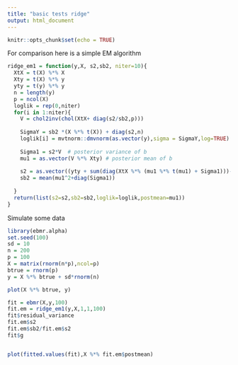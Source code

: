 ```yaml
---
title: "basic tests ridge"
output: html_document
---
```


```r
knitr::opts_chunk$set(echo = TRUE)
```

For comparison here is a simple EM algorithm
```r
ridge_em1 = function(y,X, s2,sb2, niter=10){
  XtX = t(X) %*% X
  Xty = t(X) %*% y
  yty = t(y) %*% y
  n = length(y)
  p = ncol(X)
  loglik = rep(0,niter)
  for(i in 1:niter){
    V = chol2inv(chol(XtX+ diag(s2/sb2,p))) 
    
    SigmaY = sb2 *(X %*% t(X)) + diag(s2,n)
    loglik[i] = mvtnorm::dmvnorm(as.vector(y),sigma = SigmaY,log=TRUE)
    
    Sigma1 = s2*V  # posterior variance of b
    mu1 = as.vector(V %*% Xty) # posterior mean of b
    
    s2 = as.vector((yty + sum(diag(XtX %*% (mu1 %*% t(mu1) + Sigma1)))- 2*sum(Xty*mu1))/n)
    sb2 = mean(mu1^2+diag(Sigma1))
   
  }
  return(list(s2=s2,sb2=sb2,loglik=loglik,postmean=mu1))
}
```


Simulate some data
```r
library(ebmr.alpha)
set.seed(100)
sd = 10
n = 200
p = 100
X = matrix(rnorm(n*p),ncol=p)
btrue = rnorm(p)
y = X %*% btrue + sd*rnorm(n)

plot(X %*% btrue, y)

```


```r
fit = ebmr(X,y,100)
fit.em = ridge_em1(y,X,1,1,100)
fit$residual_variance
fit.em$s2
fit.em$sb2/fit.em$s2
fit$g


plot(fitted.values(fit),X %*% fit.em$postmean)
```

